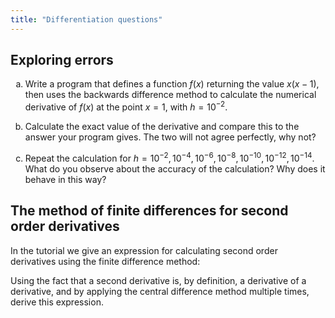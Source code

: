 ```yaml
---
title: "Differentiation questions"
---
```


## Exploring errors

a) Write a program that defines a function $f(x)$ returning the value $x(x-1)$, then uses the backwards difference method to calculate the numerical derivative of $f(x)$ at the point $x=1$, with $h=10^{-2}$.

b) Calculate the exact value of the derivative and compare this to the answer your program gives. The two will not agree perfectly, why not?

c) Repeat the calculation for $h=10^{-2},10^{-4},10^{-6},10^{-8},10^{-10},10^{-12},10^{-14}$. What do you observe about the accuracy of the calculation? Why does it behave in this way?

## The method of finite differences for second order derivatives

In the tutorial we give an expression for calculating second order derivatives using the finite difference method:

\begin{equation}
\frac{\mathrm{d} ^2f}{\mathrm{d} x^2} \simeq \frac{f(x+h)-2f(x)+f(x-h)}{h^2}.
\end{equation}

Using the fact that a second derivative is, by definition, a derivative of a derivative, and by applying the central difference method multiple times, derive this expression.
